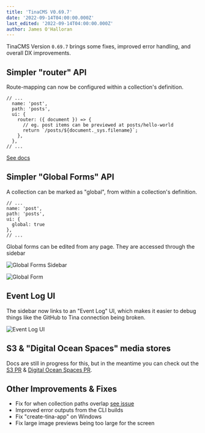 ```yaml
---
title: 'TinaCMS V0.69.7'
date: '2022-09-14T04:00:00.000Z'
last_edited: '2022-09-14T04:00:00.000Z'
author: James O'Halloran
---
```


TinaCMS Version `0.69.7` brings some fixes, improved error handling, and overall DX improvements.

## Simpler "router" API

Route-mapping can now be configured within a collection's definition.

```tsx
// ...
  name: 'post',
  path: 'posts',
  ui: {
    router: ({ document }) => {
      // eg. post items can be previewed at posts/hello-world
      return `/posts/${document._sys.filename}`;
    },
  },
// ...
```

[See docs](https://tina.io/docs/tinacms-context/#the-router-property)

## Simpler "Global Forms" API

A collection can be marked as "global", from within a collection's definition.

```tsx
// ...
name: 'post',
path: 'posts',
ui: {
  global: true
},
// ...
```

Global forms can be edited from any page. They are accessed through the sidebar

![Global Forms Sidebar](/img/blog/0.69.7/index-json.png)

![Global Form](/img/blog/0.69.7/global-form.png)

## Event Log UI

The sidebar now links to an "Event Log" UI, which makes it easier to debug things like the GitHub to Tina connection being broken.

![Event Log UI](/img/blog/0.69.7/event-log.png)

## S3 & "Digital Ocean Spaces" media stores

Docs are still in progress for this, but in the meantime you can check out the [S3 PR](https://github.com/tinacms/tinacms/pull/3124) & [Digital Ocean Spaces PR](https://github.com/tinacms/tinacms/pull/3102).

## Other Improvements & Fixes

- Fix for when collection paths overlap [see issue](https://github.com/tinacms/tinacms/issues/2947)
- Improved error outputs from the CLI builds
- Fix "create-tina-app" on Windows
- Fix large image previews being too large for the screen
